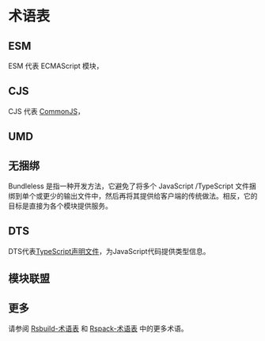 
# 术语表

## ESM

ESM 代表 ECMAScript 模块，<ESM />

## CJS

CJS 代表 [CommonJS](https://nodejs.org/api/modules.html#modules-commonjs-modules)，<CJS />

## UMD

<UMD/>

## 无捆绑

Bundleless 是指一种开发方法，它避免了将多个 JavaScript /TypeScript 文件捆绑到单个或更少的输出文件中，然后再将其提供给客户端的传统做法。相反，它的目标是直接为各个模块提供服务。

## DTS

DTS代表[TypeScript声明文件](https://www.typescriptlang.org/docs/handbook/declaration-files/introduction.html)，为JavaScript代码提供类型信息。

## 模块联盟

<MF/>

## 更多

请参阅 [Rsbuild-术语表](https://rsbuild.dev/guide/start/glossary) 和 [Rspack-术语表](https://rspack.dev/misc/glossary) 中的更多术语。